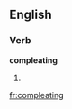 ==English==

===Verb===
'''compleating'''

# {{present participle of|[[compleat]]}}

[[fr:compleating]]